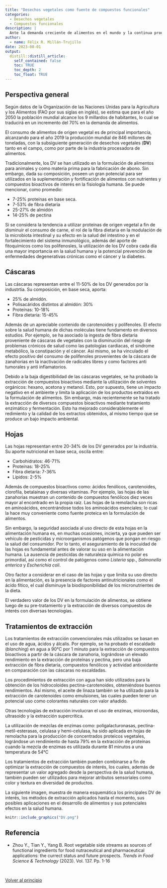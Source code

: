 ```yaml
---
title: "Desechos vegetales como fuente de compuestos funcionales"
categories:
  - Desechos vegetales
  - Compuestos funcionales
description: |
  Ante la demanda creciente de alimentos en el mundo y la continua producción de desechos vegetales en el campo y la industria, esta publicación explora la potencial aplicación de tales desechos, como fuente de ingredientes funcionales y nutricionales para el desarrollo de alimentos, 
author:
  - name: Félix R. Millán-Trujillo
date: 2023-08-01
output:
  distill::distill_article:
    self_contained: false
    toc: TRUE
    toc_depth: 2
    toc_float: TRUE
---
```



<!-- Google tag (gtag.js) -->
<script async src="https://www.googletagmanager.com/gtag/js?id=G-79ZMSKS60W"></script>
<script>
  window.dataLayer = window.dataLayer || [];
  function gtag(){dataLayer.push(arguments);}
  gtag('js', new Date());

  gtag('config', 'G-79ZMSKS60W');
</script>

## Perspectiva general {#principio}

Según datos de la Organización de las Naciones Unidas para la Agricultura y los Alimentos (FAO por sus siglas en inglés), se estima que para el año 2050 la población mundial alcance los 9 millardos de habitantes, lo cual se traducirá en un incremento del 70% en la demanda de alimentos. 

El consumo de alimentos de origen vegetal es de principal importancia, alcanzando para el año 2019 la producción mundial de 846 millones de toneladas, con la subsiguiente generación de desechos vegetales (**DV**) tanto en el campo, como por parte de la industria procesadora de alimentos.

Tradicionalmente, los DV se han utilizado en la formulación de alimentos para animales y como materia prima para la fabricación de abono. Sin embargo, dada su composición, poseen un gran potencial para ser utilizados en la suplementación y fortificación de alimentos con nutrientes y  compuestos bioactivos de interés en la fisiología humana. Se puede mencionar, como promedio:

* 7-25% proteínas en base seca.
* 7-53% de fibra dietaria
* 25-27% de almidón
* 14-25% de pectina

Si se considera la tendencia a utilizar proteínas de origen vegetal a fin de disminuir el consumo de carne, el rol de la fibra dietaria en la modulación de la microbiota intestinal y su efecto en la salud del intestino y en el fortalecimiento del sistema inmunológico, además del aporte de fitoquímicos como los polifenosles, la utilización de los DV cobra cada día una mayor importancia en la salud humana y la potencial prevención de enfermedades degenerativas crónicas como el cáncer y la diabetes.

## Cáscaras

Las cáscaras representan entre el 11-50% de los DV generados por la industrtia. Su composición, en base seca, aporta:

* 25% de almidón.
* Polisacáridos distintos al almidón: 30%
* Proteínas: 10-18%
* Fibra dietaria: 15-45%

Además de un apreciable contenido de carotenoides y polifenoles. El efecto sobre la salud humana de dichas moléculas tiene fundamento en diversos estudios. Por ejemplo, se ha asociado la ingesta de fibra dietaria proveniente de cáscaras de vegetales con la disminución del riesgo de problemas crónicos de salud como las patologías cardiacas, el sindrome metabólico, la constipación y el cáncer. Así mismo, se ha vinculado el efecto positivo del consumo de polifenoles provenientes de la cáscara de zanahorias en la inactivación de radicales libres y como factores anti tumorales y anti inflamatorios.

Debido a la baja digestibilidad de las cáscaras vegetales, se ha probado la extracción de compuestos bioactivos mediante la utilización de solventes orgánicos: hexano, acetona y metanol. Esto, por supuesto, tiene un impacto negativo en el ambiente y limita la aplicación de los productos extraídos en la formulación de alimentos. Sin embargo, más recientemente se ha tratado la extracción de diversos compuestos bioactivos mediante tratamiento enzimático y fermentación. Esto ha mejorado considerablemente el redimiento y la calidad de los extractos obtenidos, al mismo tiempo que se produce un bajo impacto ambiental.

## Hojas

Las hojas representan entre 20-34% de los DV generados por la industria. Su aporte nutricional en base seca, oscila entre:

* Carbohidratos: 46-71%
* Proteínas: 18-25%
* Fibra dietaria: 7-36%
* Lípidos: 2-5%

Además de compuestos bioactivos como: ácidos fenólicos, carotenoides, clorofila, betalainas y diversas vitaminas. Por ejemplo, las hojas de las zanahorias muestran un contenido de compuestos fenólicos diez veces mayor al encontrado en la propia raíz. Las hojas de la remolacha son ricas en aminoácidos, encontrándose todos los aminoácidos esenciales; lo cual la hace muy conveniente como fuente proteica en la formulación de alimentos.

Sin embargo, la seguridad asociada al uso directo de esta hojas en la alimentación humana es, en muchas ocasiones, incierta, ya que pueden ser vehículo de pesticidas y microorganismos patógenos que pongan en riesgo la salud del consumidor. Por lo tanto, el aseguramiento de la inocuidad de las hojas es fundamental antes de valorar su uso en la alimentación humana. La ausencia de pesticidas de naturaleza química no polar es primordial, así como el control de patógenos como *Listeria* spp., *Salmonella enterica* y *Escherichia coli*.

Otro factor a considerar en el caso de las hojas y que limita su uso directo en la alimentación, es la presencia de factores antinutricionales como el ácido fítico, el cual disminuye la biodisponibilidad de los micronutrientes de la dieta.

El verdadero valor de los DV en la formulación de alimentos, se obtiene luego de su pre-tratamiento y la extracción de diversos compuestos de interés con diversas tecnologías.

## Tratamientos de extracción

Los tratamientos de extracción convencionales más utilizados se basan en el uso de agua, ácidos y álcalis. Por ejemplo, se ha probado el escaldado (*blanching*) en agua a 90°C por 1 minuto para la extracción de compuestos bioactivos a partir de la cáscara de zanahoria, lográndose un elevado rendimiento en la extracción de proteínas y pectina, pero una baja extracción de fibra dietaria, compuestos fenólicos y actividad antioxidante en comparación con las cáscaras no escaldadas.

Los procedimientos de extracción con agua han sido utilizados para la obtención de los hidrocoloides pectina-carotenoides, obteniéndose buenos rendimientos. Así mismo, el aceite de linaza también se ha utilizado para la extracción de carotenoides como emulsiones, las cuales pueden tener un potencial uso como colorantes naturales con valor añadido.

Otras tecnologías de extracción involucran el uso de enzimas, microondas, ultrasoido y la extracción supercrítica.

La utilización de mezclas de enzimas como: poligalacturonasas, pectina-metil-esterasas, celulasa y hemi-celulasa, ha sido aplicada en hojas de remolacha para la producción de concentrados proteicos vegetales, lográndose un rendimiento de hasta 79% en la extracción de proteínas cuando la mezcla de enzimas es utilizada durante 81 minutos a una temperatura de 54°C

Los tratamientos de extracción también pueden combinarse a fin de optimizar la extracción de compuestos de interés, los cuales, además de representar un valor agregado desde la perspectiva de la salud humana, también pueden ser utilizados para mejorar atributos sensoriales como color y textura en diversidad de productos.

La siguiente imagen, muestra de manera esquemática los principales DV de interés, los métodos de extracción aplicados hasta el momento, sus posibles aplicaciones en el desarrollo de alimentos y sus potenciales efectos en la salud humana.

```r
knitr::include_graphics("DV.png")
```

## Referencia

* Zhou Y., Tian Y., Yang B. Root vegetable side streams as sources of        functional ingredients for food nutraceutical and pharmaceutical           applications: the currect status and future prospects. *Trends in Food    Science & Technology* (2023). Vol. 137. Pp. 1-16

<br />

<a href="#principio">
Volver al principio
</a>
